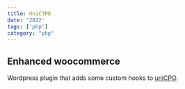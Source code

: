 ```yaml
---
title: UniC3PO
date: '2022'
tags: ['php']
category: "php"
---
```


## Enhanced woocommerce
Wordpress plugin that adds some custom hooks to <a href="https://builderius.io/cpo/">uniCPO</a>.